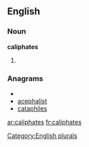 
==English==

===Noun===
'''caliphates'''

# {{plural of|[[caliphate]]}}

===Anagrams===
* {{alphagram|aacehilpst}}
* [[acephalist#English|acephalist]]
* [[cataphiles#English|cataphiles]]


[[Category:English plurals]]

[[ar:caliphates]]
[[fr:caliphates]]